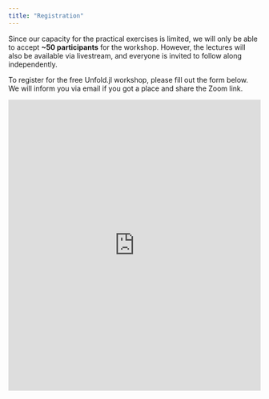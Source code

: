 ```yaml
---
title: "Registration"
---
```


::: {.callout-note}
Since our capacity for the practical exercises is limited, we will only be able to accept **~50 participants** for the workshop.
However, the lectures will also be available via livestream, and everyone is invited to follow along independently.
:::

To register for the free Unfold.jl workshop, please fill out the form below. 
We will inform you via email if you got a place and share the Zoom link.

<iframe width="750px" height="580px" src=https://forms.office.com/Pages/ResponsePage.aspx?id=z8oksN7eQUKhXDyX1VPp836-sjS8o81Eqt_rYQKX4NBUNDJXS0E3MUQxQVBMSzlTMzlEVVFBSkxFUy4u&embed=true frameborder="0" marginwidth="0" marginheight="0" style="border: none; max-width:100%; max-height:100vh" allowfullscreen webkitallowfullscreen mozallowfullscreen msallowfullscreen> </iframe>
